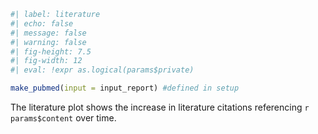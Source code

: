 
```r
#| label: literature
#| echo: false
#| message: false
#| warning: false
#| fig-height: 7.5
#| fig-width: 12
#| eval: !expr as.logical(params$private)

make_pubmed(input = input_report) #defined in setup
```
The literature plot shows the increase in literature citations referencing `r params$content` over time.
